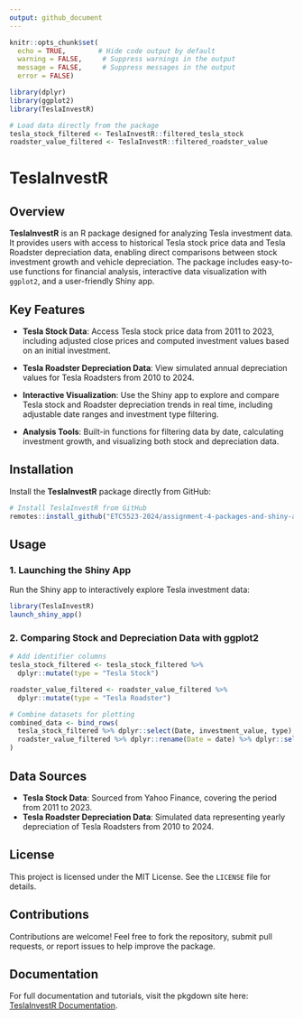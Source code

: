 ```yaml
---
output: github_document
---
```


```r
knitr::opts_chunk$set(
  echo = TRUE,        # Hide code output by default
  warning = FALSE,     # Suppress warnings in the output
  message = FALSE,     # Suppress messages in the output
  error = FALSE)      

library(dplyr)
library(ggplot2)
library(TeslaInvestR)

# Load data directly from the package
tesla_stock_filtered <- TeslaInvestR::filtered_tesla_stock
roadster_value_filtered <- TeslaInvestR::filtered_roadster_value
```

# TeslaInvestR

## Overview

**TeslaInvestR** is an R package designed for analyzing Tesla investment data. It provides users with access to historical Tesla stock price data and Tesla Roadster depreciation data, enabling direct comparisons between stock investment growth and vehicle depreciation. The package includes easy-to-use functions for financial analysis, interactive data visualization with `ggplot2`, and a user-friendly Shiny app.

## Key Features

- **Tesla Stock Data**: Access Tesla stock price data from 2011 to 2023, including adjusted close prices and computed investment values based on an initial investment.

- **Tesla Roadster Depreciation Data**: View simulated annual depreciation values for Tesla Roadsters from 2010 to 2024.

- **Interactive Visualization**: Use the Shiny app to explore and compare Tesla stock and Roadster depreciation trends in real time, including adjustable date ranges and investment type filtering.

- **Analysis Tools**: Built-in functions for filtering data by date, calculating investment growth, and visualizing both stock and depreciation data.

## Installation

Install the **TeslaInvestR** package directly from GitHub:

```r
# Install TeslaInvestR from GitHub
remotes::install_github("ETC5523-2024/assignment-4-packages-and-shiny-apps-nnam0004")
```

## Usage

### 1. Launching the Shiny App

Run the Shiny app to interactively explore Tesla investment data:

```r
library(TeslaInvestR)
launch_shiny_app()
```

### 2. Comparing Stock and Depreciation Data with ggplot2

```r
# Add identifier columns
tesla_stock_filtered <- tesla_stock_filtered %>%
  dplyr::mutate(type = "Tesla Stock")

roadster_value_filtered <- roadster_value_filtered %>%
  dplyr::mutate(type = "Tesla Roadster")

# Combine datasets for plotting
combined_data <- bind_rows(
  tesla_stock_filtered %>% dplyr::select(Date, investment_value, type),
  roadster_value_filtered %>% dplyr::rename(Date = date) %>% dplyr::select(Date, investment_value, type)
)
```

## Data Sources

- **Tesla Stock Data**: Sourced from Yahoo Finance, covering the period from 2011 to 2023.
- **Tesla Roadster Depreciation Data**: Simulated data representing yearly depreciation of Tesla Roadsters from 2010 to 2024.

## License

This project is licensed under the MIT License. See the `LICENSE` file for details.

## Contributions

Contributions are welcome! Feel free to fork the repository, submit pull requests, or report issues to help improve the package.

## Documentation

For full documentation and tutorials, visit the pkgdown site here: [TeslaInvestR Documentation](https://etc5523-2024.github.io/assignment-4-packages-and-shiny-apps-nnam0004/).
